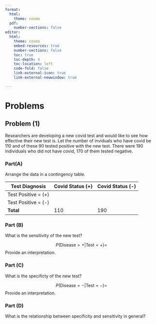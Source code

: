 ```yaml
---
format:
  html:
    theme: cosmo
  pdf:
    number-sections: false
editor: 
  html:
    theme: cosmo
    embed-resources: true
    number-sections: false
    toc: true
    toc-depth: 4
    toc-location: left
    code-fold: false
    link-external-icon: true
    link-external-newwindow: true

---
```

# Problems

## Problem (1)

Researchers are developing a new covid test and would like to see how effective their new test is. Let the number of inviduals who have covid be 110 and of these 90 tested positive with the new test. There were 190 individuals who did not have covid, 170 of them tested negative.


### Part(A)
Arrange the data in a contingency table.

| Test Diagnosis     | Covid Status (+)   | Covid Status (-)  | 
|--------------------|--------------------|-------------------|
| Test Positive = (+)|                    |                   | 
| Test Positive = (-)|                    |                   |
| **Total**          |  110               |    190            |


### Part (B)
What is the sensitivity of the new test?

$$
P( \text{Disease} = + | \text{Test} = + ) = 
$$
Provide an interpretation.

### Part (C)
What is the specificty of the new test?

$$
P( \text{Disease} = - | \text{Test} = - ) = 
$$
Provide an interpretation.

### Part (D)

What is the relationship between specificity and sensitivity in general?

